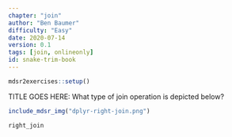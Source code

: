 ```yaml
---
chapter: "join"
author: "Ben Baumer"
difficulty: "Easy"
date: 2020-07-14 
version: 0.1
tags: [join, onlineonly]
id: snake-trim-book
---
```


```r
mdsr2exercises::setup()
```

TITLE GOES HERE: What type of join operation is depicted below? 

```r
include_mdsr_img("dplyr-right-join.png")
```

<!--answer-start-->
`right_join`
<!--answer-end-->


